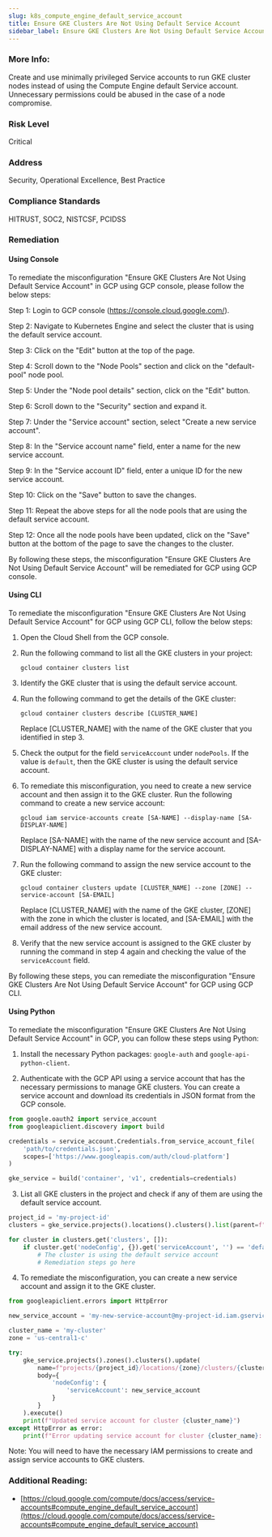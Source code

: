```yaml
---
slug: k8s_compute_engine_default_service_account
title: Ensure GKE Clusters Are Not Using Default Service Account
sidebar_label: Ensure GKE Clusters Are Not Using Default Service Account
---
```


### More Info:

Create and use minimally privileged Service accounts to run GKE cluster nodes instead of using the Compute Engine default Service account. Unnecessary permissions could be abused in the case of a node compromise.

### Risk Level

Critical

### Address

Security, Operational Excellence, Best Practice

### Compliance Standards

HITRUST, SOC2, NISTCSF, PCIDSS

### Remediation

#### Using Console

To remediate the misconfiguration "Ensure GKE Clusters Are Not Using Default Service Account" in GCP using GCP console, please follow the below steps:

Step 1: Login to GCP console (https://console.cloud.google.com/).

Step 2: Navigate to Kubernetes Engine and select the cluster that is using the default service account.

Step 3: Click on the "Edit" button at the top of the page.

Step 4: Scroll down to the "Node Pools" section and click on the "default-pool" node pool.

Step 5: Under the "Node pool details" section, click on the "Edit" button.

Step 6: Scroll down to the "Security" section and expand it.

Step 7: Under the "Service account" section, select "Create a new service account".

Step 8: In the "Service account name" field, enter a name for the new service account.

Step 9: In the "Service account ID" field, enter a unique ID for the new service account.

Step 10: Click on the "Save" button to save the changes.

Step 11: Repeat the above steps for all the node pools that are using the default service account.

Step 12: Once all the node pools have been updated, click on the "Save" button at the bottom of the page to save the changes to the cluster.

By following these steps, the misconfiguration "Ensure GKE Clusters Are Not Using Default Service Account" will be remediated for GCP using GCP console.

#### Using CLI

To remediate the misconfiguration "Ensure GKE Clusters Are Not Using Default Service Account" for GCP using GCP CLI, follow the below steps:

1. Open the Cloud Shell from the GCP console.
2. Run the following command to list all the GKE clusters in your project:

   ```
   gcloud container clusters list
   ```

3. Identify the GKE cluster that is using the default service account.
4. Run the following command to get the details of the GKE cluster:

   ```
   gcloud container clusters describe [CLUSTER_NAME]
   ```

   Replace [CLUSTER_NAME] with the name of the GKE cluster that you identified in step 3.

5. Check the output for the field `serviceAccount` under `nodePools`. If the value is `default`, then the GKE cluster is using the default service account.

6. To remediate this misconfiguration, you need to create a new service account and then assign it to the GKE cluster. Run the following command to create a new service account:

   ```
   gcloud iam service-accounts create [SA-NAME] --display-name [SA-DISPLAY-NAME]
   ```

   Replace [SA-NAME] with the name of the new service account and [SA-DISPLAY-NAME] with a display name for the service account.

7. Run the following command to assign the new service account to the GKE cluster:

   ```
   gcloud container clusters update [CLUSTER_NAME] --zone [ZONE] --service-account [SA-EMAIL]
   ```

   Replace [CLUSTER_NAME] with the name of the GKE cluster, [ZONE] with the zone in which the cluster is located, and [SA-EMAIL] with the email address of the new service account.

8. Verify that the new service account is assigned to the GKE cluster by running the command in step 4 again and checking the value of the `serviceAccount` field.

By following these steps, you can remediate the misconfiguration "Ensure GKE Clusters Are Not Using Default Service Account" for GCP using GCP CLI.

#### Using Python

To remediate the misconfiguration "Ensure GKE Clusters Are Not Using Default Service Account" in GCP, you can follow these steps using Python:

1. Install the necessary Python packages: `google-auth` and `google-api-python-client`.

2. Authenticate with the GCP API using a service account that has the necessary permissions to manage GKE clusters. You can create a service account and download its credentials in JSON format from the GCP console.

```python
from google.oauth2 import service_account
from googleapiclient.discovery import build

credentials = service_account.Credentials.from_service_account_file(
    'path/to/credentials.json',
    scopes=['https://www.googleapis.com/auth/cloud-platform']
)

gke_service = build('container', 'v1', credentials=credentials)
```

3. List all GKE clusters in the project and check if any of them are using the default service account.

```python
project_id = 'my-project-id'
clusters = gke_service.projects().locations().clusters().list(parent=f"projects/{project_id}/locations/-").execute()

for cluster in clusters.get('clusters', []):
    if cluster.get('nodeConfig', {}).get('serviceAccount', '') == 'default':
        # The cluster is using the default service account
        # Remediation steps go here
```

4. To remediate the misconfiguration, you can create a new service account and assign it to the GKE cluster.

```python
from googleapiclient.errors import HttpError

new_service_account = 'my-new-service-account@my-project-id.iam.gserviceaccount.com'

cluster_name = 'my-cluster'
zone = 'us-central1-c'

try:
    gke_service.projects().zones().clusters().update(
        name=f"projects/{project_id}/locations/{zone}/clusters/{cluster_name}",
        body={
            'nodeConfig': {
                'serviceAccount': new_service_account
            }
        }
    ).execute()
    print(f"Updated service account for cluster {cluster_name}")
except HttpError as error:
    print(f"Error updating service account for cluster {cluster_name}: {error}")
```

Note: You will need to have the necessary IAM permissions to create and assign service accounts to GKE clusters.


### Additional Reading:

- [https://cloud.google.com/compute/docs/access/service-accounts#compute_engine_default_service_account](https://cloud.google.com/compute/docs/access/service-accounts#compute_engine_default_service_account) 

